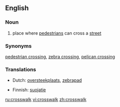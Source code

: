 ==English==

===Noun===
{{en-noun}}

#place where [[pedestrian]]s can cross a [[street]]

===Synonyms===
[[pedestrian crossing]], [[zebra crossing]], [[pelican crossing]]

===Translations===
{{top}}
*Dutch: [[oversteekplaats]], [[zebrapad]] {{n}}
{{mid}}
*Finnish: [[suojatie]]
{{bottom}}

[[ru:crosswalk]]
[[vi:crosswalk]]
[[zh:crosswalk]]